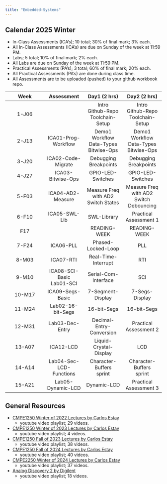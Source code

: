 ```yaml
---
title: "Embedded-Systems"
---
```


## Calendar 2025 Winter

- In-Class Assessments (ICA's); 10 total; 30% of final mark; 3% each.
- All In-Class Assessments (ICA's) are due on Sunday of the week at 11:59 PM.
- Labs; 5 total; 10% of final mark; 2% each.
- All Labs are due on Sunday of the week at 11:59 PM.
- Practical Assessments (PA's); 3 total; 60% of final mark; 20% each.
- All Practical Assessments (PA's) are done during class time.
- All Assessments are to be uploaded (pushed) to your github workbook repo.

|Week|Assessment|Day1 (2 hrs)|Day2 (2 hrs)|
|:-:|:-:|:-:|:-:|
|1-J06||Intro<br> Github-Repo<br> Toolchain-Setup|Intro<br> Github-Repo<br> Toolchain-Setup|
|2-J13|ICA01-Prog-Workflow|Demo1<br> Workflow<br> Data-Types<br> Bitwise-Ops|Demo1<br> Workflow<br> Data-Types<br> Bitwise-Ops|
|3-J20|ICA02-Code-Migrate|Debugging<br> Breakpoints|Debugging<br> Breakpoints|
|4-J27|ICA03-Bitwise-Ops|GPIO-LED-Switches|GPIO-LED-Switches|
|5-F03|ICA04-AD2-Measure|Measure Freq with AD2<br> Switch States|Measure Freq with AD2<br> Switch Debouncing|
|6-F10|ICA05-SWL-Lib|SWL-Library|Practical Assessment 1|
|F17||READING-WEEK|READING-WEEK|
|7-F24|ICA06-PLL|Phased-Locked-Loop|PLL|
|8-M03|ICA07-RTI|Real-Time-Interrupt|RTI|
|9-M10|ICA08-SCI-Basic<br> Lab01-SCI|Serial-Com-Interface|SCI|
|10-M17|ICA09-Segs-Basic|7-Segment-Display|7-Segs-Display|
|11-M24|Lab02-16-bit-Segs|16-bit-Segs|16-bit-Segs|
|12-M31|Lab03-Dec-Entry|Decimal-Entry-Conversion|Practical Assessment 2|
|13-A07|ICA12-LCD|Liquid-Crystal-Display|LCD|
|14-A14|Lab04-Sec-LCD-Functions|Character-Buffers<br> sprint|Character-Buffers<br> sprint|
|15-A21|Lab05-Dynamic-LCD|Dynamic-LCD|Practical Assessment 3|

## General Resources

- [CMPE1250 Winter of 2022 Lectures by Carlos Estay](https://www.youtube.com/playlist?list=PLtPfFKnaEIMhBkhTIAGLfNPb6v0TRwFqm){target="_blank"}
  - youtube video playlist; 29 videos.

- [CMPE1250 Winter of 2023 Lectures by Carlos Estay](https://www.youtube.com/playlist?list=PLtPfFKnaEIMj5lHarN9wmaAMJDxcYGMpB){target="_blank"}
  - youtube video playlist; 4 videos.

- [CMPE1250 Fall of 2023 Lectures by Carlos Estay](https://www.youtube.com/playlist?list=PLtPfFKnaEIMjgGVukyIIZQNxSEmmFh_K8){target="_blank"}
  - youtube video playlist; 38 videos.


- [CMPE1250 Fall of 2024 Lectures by Carlos Estay](https://www.youtube.com/playlist?list=PLtPfFKnaEIMipKCt70AbjncvuqiSdQ3yI){target="_blank"}
  - youtube video playlist; 40 videos.


- [CMPE2250 Winter of 2024 Lectures by Carlos Estay](https://www.youtube.com/playlist?list=PLtPfFKnaEIMic1uFGB-Vfh3B7FwUz0FHM){target="_blank"}
  - youtube video playlist; 37 videos.

- [Analog Discovery 2 by Digilent](https://www.youtube.com/playlist?list=PLSTiCUiN_BoLtf_bWtNzhb3VUP-KDvv91){target="_blank"}
  - youtube video playlist; 18 videos.

